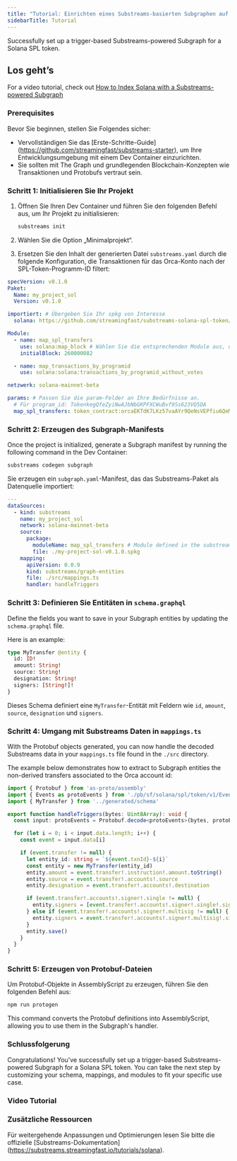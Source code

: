 ```yaml
---
title: "Tutorial: Einrichten eines Substreams-basierten Subgraphen auf Solana"
sidebarTitle: Tutorial
---
```


Successfully set up a trigger-based Substreams-powered Subgraph for a Solana SPL token.

## Los geht’s

For a video tutorial, check out [How to Index Solana with a Substreams-powered Subgraph](/sps/tutorial/#video-tutorial)

### Prerequisites

Bevor Sie beginnen, stellen Sie Folgendes sicher:

- Vervollständigen Sie das [Erste-Schritte-Guide] (https://github.com/streamingfast/substreams-starter), um Ihre Entwicklungsumgebung mit einem Dev Container einzurichten.
- Sie sollten mit The Graph und grundlegenden Blockchain-Konzepten wie Transaktionen und Protobufs vertraut sein.

### Schritt 1: Initialisieren Sie Ihr Projekt

1. Öffnen Sie Ihren Dev Container und führen Sie den folgenden Befehl aus, um Ihr Projekt zu initialisieren:

   ```bash
   substreams init
   ```

2. Wählen Sie die Option „Minimalprojekt“.

3. Ersetzen Sie den Inhalt der generierten Datei `substreams.yaml` durch die folgende Konfiguration, die Transaktionen für das Orca-Konto nach der SPL-Token-Programm-ID filtert:

```yaml
specVersion: v0.1.0
Paket:
  Name: my_project_sol
  Version: v0.1.0

importiert: # Übergeben Sie Ihr spkg von Interesse
  solana: https://github.com/streamingfast/substreams-solana-spl-token/raw/master/tokens/solana-spl-token-v0.1.0.spkg

Module:
  - name: map_spl_transfers
    use: solana:map_block # Wählen Sie die entsprechenden Module aus, die in Ihrem spkg verfügbar sind
    initialBlock: 260000082

  - name: map_transactions_by_programid
    use: solana:solana:transactions_by_programid_without_votes

netzwerk: solana-mainnet-beta

params: # Passen Sie die param-Felder an Ihre Bedürfnisse an.
  # Für program_id: TokenkegQfeZyiNwAJbNbGKPFXCWuBvf9Ss623VQ5DA
  map_spl_transfers: token_contract:orcaEKTdK7LKz57vaAYr9QeNsVEPfiu6QeMU1kektZE
```

### Schritt 2: Erzeugen des Subgraph-Manifests

Once the project is initialized, generate a Subgraph manifest by running the following command in the Dev Container:

```bash
substreams codegen subgraph
```

Sie erzeugen ein `subgraph.yaml`-Manifest, das das Substreams-Paket als Datenquelle importiert:

```yaml
---
dataSources:
  - kind: substreams
    name: my_project_sol
    network: solana-mainnet-beta
    source:
      package:
        moduleName: map_spl_transfers # Module defined in the substreams.yaml
        file: ./my-project-sol-v0.1.0.spkg
    mapping:
      apiVersion: 0.0.9
      kind: substreams/graph-entities
      file: ./src/mappings.ts
      handler: handleTriggers
```

### Schritt 3: Definieren Sie Entitäten in `schema.graphql`

Define the fields you want to save in your Subgraph entities by updating the `schema.graphql` file.

Here is an example:

```graphql
type MyTransfer @entity {
  id: ID!
  amount: String!
  source: String!
  designation: String!
  signers: [String!]!
}
```

Dieses Schema definiert eine `MyTransfer`-Entität mit Feldern wie `id`, `amount`, `source`, `designation` und `signers`.

### Schritt 4: Umgang mit Substreams Daten in `mappings.ts`

With the Protobuf objects generated, you can now handle the decoded Substreams data in your `mappings.ts` file found in the `./src` directory.

The example below demonstrates how to extract to Subgraph entities the non-derived transfers associated to the Orca account id:

```ts
import { Protobuf } from 'as-proto/assembly'
import { Events as protoEvents } from './pb/sf/solana/spl/token/v1/Events'
import { MyTransfer } from '../generated/schema'

export function handleTriggers(bytes: Uint8Array): void {
  const input: protoEvents = Protobuf.decode<protoEvents>(bytes, protoEvents.decode)

  for (let i = 0; i < input.data.length; i++) {
    const event = input.data[i]

    if (event.transfer != null) {
      let entity_id: string = `${event.txnId}-${i}`
      const entity = new MyTransfer(entity_id)
      entity.amount = event.transfer!.instruction!.amount.toString()
      entity.source = event.transfer!.accounts!.source
      entity.designation = event.transfer!.accounts!.destination

      if (event.transfer!.accounts!.signer!.single != null) {
        entity.signers = [event.transfer!.accounts!.signer!.single!.signer]
      } else if (event.transfer!.accounts!.signer!.multisig != null) {
        entity.signers = event.transfer!.accounts!.signer!.multisig!.signers
      }
      entity.save()
    }
  }
}
```

### Schritt 5: Erzeugen von Protobuf-Dateien

Um Protobuf-Objekte in AssemblyScript zu erzeugen, führen Sie den folgenden Befehl aus:

```bash
npm run protogen
```

This command converts the Protobuf definitions into AssemblyScript, allowing you to use them in the Subgraph's handler.

### Schlussfolgerung

Congratulations! You've successfully set up a trigger-based Substreams-powered Subgraph for a Solana SPL token. You can take the next step by customizing your schema, mappings, and modules to fit your specific use case.

### Video Tutorial

<VideoEmbed title="How to Index Solana with a Substreams-powered Subgraph" youtube="RmKi-Nq9E_A" />

### Zusätzliche Ressourcen

Für weitergehende Anpassungen und Optimierungen lesen Sie bitte die offizielle [Substreams-Dokumentation] (https://substreams.streamingfast.io/tutorials/solana).
